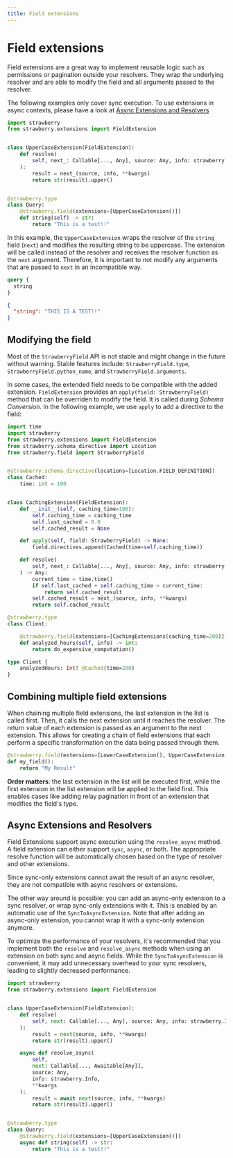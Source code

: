 ```yaml
---
title: Field extensions
---
```


# Field extensions

Field extensions are a great way to implement reusable logic such as permissions
or pagination outside your resolvers. They wrap the underlying resolver and are
able to modify the field and all arguments passed to the resolver.

<Note>

The following examples only cover sync execution. To use extensions in async
contexts, please have a look at
[Async Extensions and Resolvers](#async-extensions-and-resolvers)

</Note>

```python
import strawberry
from strawberry.extensions import FieldExtension


class UpperCaseExtension(FieldExtension):
    def resolve(
        self, next_: Callable[..., Any], source: Any, info: strawberry.Info, **kwargs
    ):
        result = next_(source, info, **kwargs)
        return str(result).upper()


@strawberry.type
class Query:
    @strawberry.field(extensions=[UpperCaseExtension()])
    def string(self) -> str:
        return "This is a test!!"
```

In this example, the `UpperCaseExtension` wraps the resolver of the `string`
field (`next`) and modifies the resulting string to be uppercase. The extension
will be called instead of the resolver and receives the resolver function as the
`next` argument. Therefore, it is important to not modify any arguments that are
passed to `next` in an incompatible way.

<CodeGrid>

```graphql
query {
  string
}
```

```json
{
  "string": "THIS IS A TEST!!"
}
```

</CodeGrid>

## Modifying the field

<Warning>

Most of the `StrawberryField` API is not stable and might change in the future
without warning. Stable features include: `StrawberryField.type`,
`StrawberryField.python_name`, and `StrawberryField.arguments`.

</Warning>

In some cases, the extended field needs to be compatible with the added
extension. `FieldExtension` provides an `apply(field: StrawberryField)` method
that can be overriden to modify the field. It is called during _Schema
Conversion_. In the following example, we use `apply` to add a directive to the
field:

```python
import time
import strawberry
from strawberry.extensions import FieldExtension
from strawberry.schema_directive import Location
from strawberry.field import StrawberryField


@strawberry.schema_directive(locations=[Location.FIELD_DEFINITION])
class Cached:
    time: int = 100


class CachingExtension(FieldExtension):
    def __init__(self, caching_time=100):
        self.caching_time = caching_time
        self.last_cached = 0.0
        self.cached_result = None

    def apply(self, field: StrawberryField) -> None:
        field.directives.append(Cached(time=self.caching_time))

    def resolve(
        self, next_: Callable[..., Any], source: Any, info: strawberry.Info, **kwargs
    ) -> Any:
        current_time = time.time()
        if self.last_cached + self.caching_time > current_time:
            return self.cached_result
        self.cached_result = next_(source, info, **kwargs)
        return self.cached_result
```

<CodeGrid>

```python
@strawberry.type
class Client:

    @strawberry.field(extensions=[CachingExtensions(caching_time=200)])
    def analyzed_hours(self, info) -> int:
        return do_expensive_computation()
```

```graphql
type Client {
    analyzedHours: Int! @Cached(time=200)
}
```

</CodeGrid>

## Combining multiple field extensions

When chaining multiple field extensions, the last extension in the list is
called first. Then, it calls the next extension until it reaches the resolver.
The return value of each extension is passed as an argument to the next
extension. This allows for creating a chain of field extensions that each
perform a specific transformation on the data being passed through them.

```python
@strawberry.field(extensions=[LowerCaseExtension(), UpperCaseExtension()])
def my_field():
    return "My Result"
```

<Tip>

**Order matters**: the last extension in the list will be executed first, while
the first extension in the list extension will be applied to the field first.
This enables cases like adding relay pagination in front of an extension that
modifies the field's type.

</Tip>

## Async Extensions and Resolvers

Field Extensions support async execution using the `resolve_async` method. A
field extension can either support `sync`, `async`, or both. The appropriate
resolve function will be automatically chosen based on the type of resolver and
other extensions.

Since sync-only extensions cannot await the result of an async resolver, they
are not compatible with async resolvers or extensions.

The other way around is possible: you can add an async-only extension to a sync
resolver, or wrap sync-only extensions with it. This is enabled by an automatic
use of the `SyncToAsyncExtension`. Note that after adding an async-only
extension, you cannot wrap it with a sync-only extension anymore.

<Tip>

To optimize the performance of your resolvers, it's recommended that you
implement both the `resolve` and `resolve_async` methods when using an extension
on both sync and async fields. While the `SyncToAsyncExtension` is convenient,
it may add unnecessary overhead to your sync resolvers, leading to slightly
decreased performance.

</Tip>

```python
import strawberry
from strawberry.extensions import FieldExtension


class UpperCaseExtension(FieldExtension):
    def resolve(
        self, next: Callable[..., Any], source: Any, info: strawberry.Info, **kwargs
    ):
        result = next(source, info, **kwargs)
        return str(result).upper()

    async def resolve_async(
        self,
        next: Callable[..., Awaitable[Any]],
        source: Any,
        info: strawberry.Info,
        **kwargs
    ):
        result = await next(source, info, **kwargs)
        return str(result).upper()


@strawberry.type
class Query:
    @strawberry.field(extensions=[UpperCaseExtension()])
    async def string(self) -> str:
        return "This is a test!!"
```
